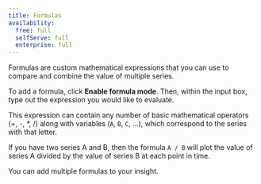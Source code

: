 ```yaml
---
title: Formulas
availability:
  free: full
  selfServe: full
  enterprise: full
---
```



Formulas are custom mathematical expressions that you can use to compare and combine the value of multiple series.

<ProductScreenshot
    imageLight = {formulaLight} 
    imageDark = {formulaDark}
    classes="rounded"
    alt="Formula map chart"
/>

To add a formula, click **Enable formula mode**. Then, within the input box, type out the expression you would like to evaluate.

This expression can contain any number of basic mathematical operators (+, -, \*, /) along with variables (`A`, `B`, `C`, ...), which correspond to the series with that letter.

If you have two series A and B, then the formula `A / B` will plot the value of series A divided by the value of series B at each point in time.

You can add multiple formulas to your insight.